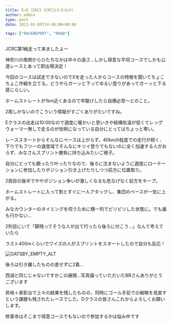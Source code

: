 ---
title: E→D（2013 JCRCひたちなか）
author: admin
type: post
date: 2013-03-05T14:40:00+00:00

tags: ["RACEREPORT", "ROAD"]
---

JCRC第1戦走って来ましたよー

神奈川の南側からひたちなかは中々の遠さ…しかし得意な平坦コースでしかも公道レースとあって即出場決定！

今回のコースは試走できないのでXを走った人からコースの特徴を聞いてちょこちょこ作戦を立てる。どうやらガーッと下ってゆるい登りがあってガーッと下る感じらしい。

ホームストレートが1km近くあるので早駆けしたら自爆必至～とのこと。

2周しかないのでこういう情報がすごくありがたいですね。

Eクラスの出走は10:00なので適度に暖かいと思いきや結構気温が低くてレッグウォーマー無しで走るのが恒例になっている自分にとってはちょっと寒い。

レーススタートからそんなにペースは上がらず。40km/h程度での走行が続く、下りでもフツーの速度域でそんなにキツイ登りでもないのに全く加速する人がおらず、みなさんスプリント勝負に持ち込みたいご様子。

自分にとっても願ったり叶ったりなので、後ろに沈まないように適度にローテーションに参加したりポジション引き上げたりしつつ前方に位置取り。

2周目の後半でややポジション争いが激しくなるも危なげなく前方をキープ。

ホームストレートに入って割とすぐに一人アタックし、集団のペースが一気に上がる。

みなカウンターのタイミングを伺うために横一列でピリピリした状態に。でも誰も行かない…

2列目にいて「脚残ってそうな人が出て行ったら後ろに付こう…」なんて考えていたら

ラスト400mくらいでワイズの人がスプリントをスタートしたので自分も反応！

![GATSBY_EMPTY_ALT](./1297757151_138.jpg)

後ろは引き離したものの差せずに2着…

西湖と同じじゃないですかこの展開…写真撮っていただいたBBさんありがとうございます

昇格＋表彰台で上々の結果を残したものの、同時にゴール手前での戦略を見直すという課題も残されたレースでした。Dクラスの皆さんこれからよろしくお願いします。

修善寺はそこまで得意コースでもないので参加するかは悩み中です
